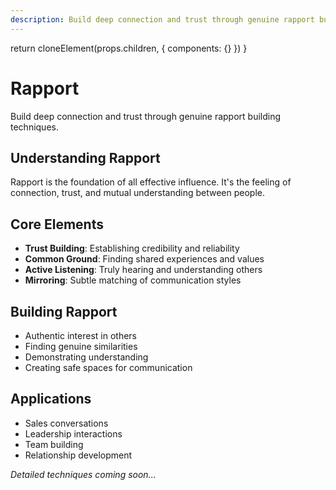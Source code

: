 ```yaml
---
description: Build deep connection and trust through genuine rapport building techniques.
---
```



  return cloneElement(props.children, {
    components: {}
  })
}

# Rapport

Build deep connection and trust through genuine rapport building techniques.

## Understanding Rapport

Rapport is the foundation of all effective influence. It's the feeling of connection, trust, and mutual understanding between people.

## Core Elements

- **Trust Building**: Establishing credibility and reliability
- **Common Ground**: Finding shared experiences and values
- **Active Listening**: Truly hearing and understanding others
- **Mirroring**: Subtle matching of communication styles

## Building Rapport

- Authentic interest in others
- Finding genuine similarities
- Demonstrating understanding
- Creating safe spaces for communication

## Applications

- Sales conversations
- Leadership interactions
- Team building
- Relationship development

*Detailed techniques coming soon...*
